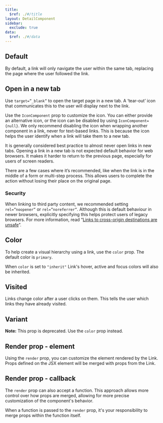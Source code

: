 ```yaml
---
title:
  $ref: ./#/title
layout: DetailComponent
sidebar:
  exclude: true
data:
  $ref: ./#/data
---
```


## Default

By default, a link will only navigate the user within the same tab, replacing the page where the user followed the link.

<LivePreview componentName="link" exampleName="Default" />

## Open in a new tab

Use `target=”_blank”` to open the target page in a new tab. A ‘tear-out’ icon that communicates this to the user will display next to the link.

Use the `IconComponent` prop to customize the icon. You can either provide an alternative icon, or the icon can be disabled by using `IconComponent={null}`. We only recommend disabling the icon when wrapping another component in a link, never for text-based links. This is because the icon helps the user identify when a link will take them to a new tab.

It is generally considered best practice to almost never open links in new tabs. Opening a link in a new tab is not expected default behavior for web browsers. It makes it harder to return to the previous page, especially for users of screen readers.

There are a few cases where it’s recommended, like when the link is in the middle of a form or multi-step process. This allows users to complete the action without losing their place on the original page.

### Security

When linking to third party content, we recommended setting `rel=”noopener”` or `rel=”noreferrer”`. Although this is default behaviour in newer browsers, explicitly specifying this helps protect users of legacy browsers. For more information, read “[Links to cross-origin destinations are unsafe](https://web.dev/external-anchors-use-rel-noopener/)”.

<LivePreview componentName="link" exampleName="OpenInANewTab" />

## Color

To help create a visual hierarchy using a link, use the `color` prop. The default color is `primary`.

When `color` is set to `"inherit"` Link's hover, active and focus colors will also be inherited.

<LivePreview componentName="link" exampleName="Color" />

## Visited

Links change color after a user clicks on them. This tells the user which links they have already visited.

<LivePreview componentName="link" exampleName="Visited" />

## Variant

**Note:** This prop is deprecated. Use the `color` prop instead.

<LivePreview componentName="link" exampleName="Variant" />

## Render prop - element

Using the `render` prop, you can customize the element rendered by the Link. Props defined on the JSX element will be merged with props from the Link.

<LivePreview
  componentName="link"
  exampleName="RenderElement"
  displayName="Render prop - element"
/>

## Render prop - callback

The `render` prop can also accept a function. This approach allows more control over how props are merged, allowing for more precise customization of the component's behavior.

When a function is passed to the `render` prop, it's your responsibility to merge props within the function itself.

<LivePreview
  componentName="link"
  exampleName="RenderProp"
  displayName="Render prop - callback"
/>
